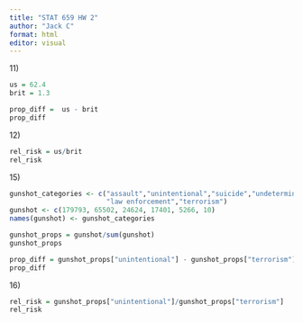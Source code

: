 ```yaml
---
title: "STAT 659 HW 2"
author: "Jack C"
format: html
editor: visual
---
```


11\)

```r
us = 62.4
brit = 1.3

prop_diff =  us - brit
prop_diff
```

12\)

```r
rel_risk = us/brit
rel_risk
```

15\)

```r
gunshot_categories <- c("assault","unintentional","suicide","undetermined",
                        "law enforcement","terrorism")
gunshot <- c(179793, 65502, 24624, 17401, 5266, 10)
names(gunshot) <- gunshot_categories

gunshot_props = gunshot/sum(gunshot)
gunshot_props

prop_diff = gunshot_props["unintentional"] - gunshot_props["terrorism"]
prop_diff
```

16\)

```r
rel_risk = gunshot_props["unintentional"]/gunshot_props["terrorism"]
rel_risk
```
